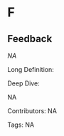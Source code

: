 #  F 
 
## Feedback

<dfn>NA</dfn>

Long Definition: 













Deep Dive:

NA

Contributors: NA

Tags: NA
